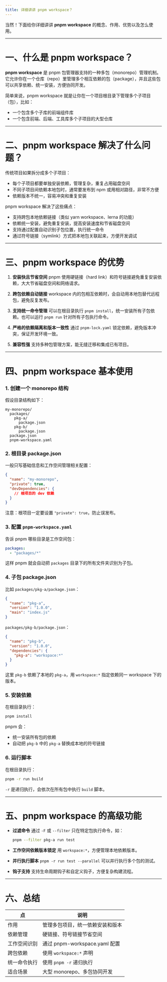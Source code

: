 ```yaml
---
title: 详细讲讲 pnpm workspace？
---
```


当然！下面给你详细讲讲 **pnpm workspace** 的概念、作用、优势以及怎么使用。

---

# 一、什么是 pnpm workspace？

**pnpm workspace** 是 pnpm 包管理器支持的一种多包（monorepo）管理机制。
它允许你在一个仓库（repo）里管理多个相互依赖的包（package），并且这些包可以共享依赖、统一安装，方便协同开发。

简单来说，pnpm workspace 就是让你在一个项目根目录下管理多个子项目（包），比如：

* 一个包含多个子库的前端组件库
* 一个包含前端、后端、工具库多个子项目的大型仓库

---

# 二、pnpm workspace 解决了什么问题？

传统项目如果拆分成多个子项目：

* 每个子项目都要单独安装依赖，管理复杂，重复占用磁盘空间
* 不同子项目间依赖本地包时，通常要发布到 npm 或用相对路径，非常不方便
* 依赖版本不统一，容易冲突和重复安装

pnpm workspace 解决了这些痛点：

* 支持跨包本地依赖链接（类似 yarn workspace、lerna 的功能）
* 依赖统一安装，避免重复安装，提高安装速度和节省磁盘空间
* 支持通过配置自动识别子包位置，执行统一命令
* 通过符号链接（symlink）方式把本地包关联起来，方便开发调试

---

# 三、pnpm workspace 的优势

1. **安装快且节省空间**
   pnpm 使用硬链接（hard link）和符号链接避免重复安装依赖，大大节省磁盘空间和网络请求。

2. **跨包依赖自动链接**
   workspace 内的包相互依赖时，会自动用本地包替代远程包，避免反复发布。

3. **支持统一命令管理**
   可以在根目录执行 `pnpm install`，统一安装所有子包依赖。也可以运行 `pnpm run` 针对所有子包执行命令。

4. **严格的依赖隔离和版本一致性**
   通过 `pnpm-lock.yaml` 锁定依赖，避免版本冲突，保证开发环境一致。

5. **兼容性强**
   支持多种包管理方案，能无缝迁移和集成已有项目。

---

# 四、pnpm workspace 基本使用

### 1. 创建一个 monorepo 结构

假设目录结构如下：

```
my-monorepo/
  packages/
    pkg-a/
      package.json
    pkg-b/
      package.json
  package.json
  pnpm-workspace.yaml
```

### 2. 根目录 package.json

一般只写基础信息和工作空间管理相关配置：

```json
{
  "name": "my-monorepo",
  "private": true,
  "devDependencies": {
    // 根项目的 dev 依赖
  }
}
```

注意：根项目一定要设置 `"private": true`，防止误发布。

### 3. 配置 `pnpm-workspace.yaml`

告诉 pnpm 哪些目录是工作空间包：

```yaml
packages:
  - "packages/*"
```

这样 pnpm 就会自动把 `packages` 目录下的所有文件夹识别为子包。

### 4. 子包 package.json

比如 `packages/pkg-a/package.json`：

```json
{
  "name": "pkg-a",
  "version": "1.0.0",
  "main": "index.js"
}
```

`packages/pkg-b/package.json`：

```json
{
  "name": "pkg-b",
  "version": "1.0.0",
  "dependencies": {
    "pkg-a": "workspace:*"
  }
}
```

这里 `pkg-b` 依赖了本地的 `pkg-a`，用 `workspace:*` 指定依赖同一 workspace 下的版本。

### 5. 安装依赖

在根目录执行：

```bash
pnpm install
```

pnpm 会：

* 统一安装所有包的依赖
* 自动把 `pkg-b` 中的 `pkg-a` 替换成本地的符号链接

### 6. 运行脚本

在根目录执行：

```bash
pnpm -r run build
```

`-r` 是递归执行，会依次在所有包中执行 `build` 脚本。

---

# 五、pnpm workspace 的高级功能

* **过滤命令**
  通过 `-F` 或 `--filter` 只在特定包执行命令，如：

  ```bash
  pnpm --filter pkg-a run test
  ```

* **工作空间依赖版本锁定**
  用 `workspace:*`，方便管理本地依赖版本。

* **并行执行脚本**
  `pnpm -r run test --parallel` 可以并行执行多个包的测试。

* **钩子支持**
  支持生命周期钩子和自定义钩子，方便复杂构建流程。

---

# 六、总结

| 点      | 说明                        |
| ------ | ------------------------- |
| 作用     | 管理多包项目，统一依赖安装和版本          |
| 依赖管理   | 硬链接、符号链接节省空间              |
| 工作空间识别 | 通过 pnpm-workspace.yaml 配置 |
| 跨包依赖   | 使用 `workspace:*` 声明       |
| 统一命令执行 | 使用 `pnpm -r` 递归执行         |
| 适合场景   | 大型 monorepo、多包协同开发        |

